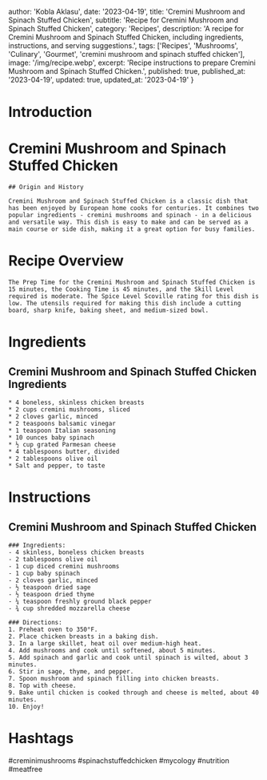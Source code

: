 
  author: 'Kobla Aklasu',
  date: '2023-04-19',
  title: 'Cremini Mushroom and Spinach Stuffed Chicken',
  subtitle: 'Recipe for Cremini Mushroom and Spinach Stuffed Chicken',
  category: 'Recipes',
  description: 'A recipe for Cremini Mushroom and Spinach Stuffed Chicken, including ingredients, instructions, and serving suggestions.',
  tags: ['Recipes', 'Mushrooms', 'Culinary', 'Gourmet', 'cremini mushroom and spinach stuffed chicken'],
  image: '/img/recipe.webp',
  excerpt: 'Recipe instructions to prepare Cremini Mushroom and Spinach Stuffed Chicken.',
  published: true,
  published_at: '2023-04-19',
  updated: true,
  updated_at: '2023-04-19'
}


  # Introduction

# Cremini Mushroom and Spinach Stuffed Chicken
    
    ## Origin and History
    
    Cremini Mushroom and Spinach Stuffed Chicken is a classic dish that has been enjoyed by European home cooks for centuries. It combines two popular ingredients - cremini mushrooms and spinach - in a delicious and versatile way. This dish is easy to make and can be served as a main course or side dish, making it a great option for busy families.

# Recipe Overview

    The Prep Time for the Cremini Mushroom and Spinach Stuffed Chicken is 15 minutes, the Cooking Time is 45 minutes, and the Skill Level required is moderate. The Spice Level Scoville rating for this dish is low. The utensils required for making this dish include a cutting board, sharp knife, baking sheet, and medium-sized bowl.

# Ingredients

## Cremini Mushroom and Spinach Stuffed Chicken Ingredients
    * 4 boneless, skinless chicken breasts
    * 2 cups cremini mushrooms, sliced
    * 2 cloves garlic, minced
    * 2 teaspoons balsamic vinegar
    * 1 teaspoon Italian seasoning
    * 10 ounces baby spinach
    * ½ cup grated Parmesan cheese
    * 4 tablespoons butter, divided
    * 2 tablespoons olive oil
    * Salt and pepper, to taste

# Instructions

## Cremini Mushroom and Spinach Stuffed Chicken
    
    ### Ingredients:
    - 4 skinless, boneless chicken breasts 
    - 2 tablespoons olive oil 
    - 1 cup diced cremini mushrooms
    - 1 cup baby spinach 
    - 2 cloves garlic, minced
    - ½ teaspoon dried sage 
    - ½ teaspoon dried thyme 
    - ¼ teaspoon freshly ground black pepper
    - ¾ cup shredded mozzarella cheese 
    
    ### Directions: 
    1. Preheat oven to 350°F. 
    2. Place chicken breasts in a baking dish. 
    3. In a large skillet, heat oil over medium-high heat. 
    4. Add mushrooms and cook until softened, about 5 minutes. 
    5. Add spinach and garlic and cook until spinach is wilted, about 3 minutes.
    6. Stir in sage, thyme, and pepper.
    7. Spoon mushroom and spinach filling into chicken breasts. 
    8. Top with cheese. 
    9. Bake until chicken is cooked through and cheese is melted, about 40 minutes. 
    10. Enjoy!

# Hashtags

#creminimushrooms #spinachstuffedchicken #mycology #nutrition #meatfree



